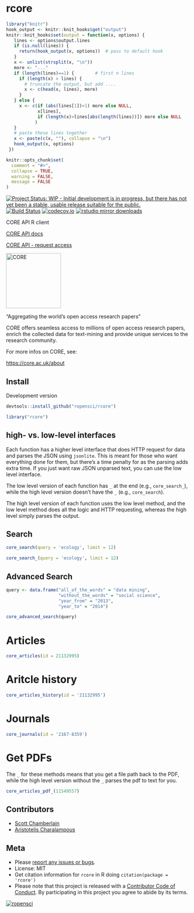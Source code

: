 rcore
=====

```r
library("knitr")
hook_output <- knitr::knit_hooks$get("output")
knitr::knit_hooks$set(output = function(x, options) {
   lines <- options$output.lines
   if (is.null(lines)) {
     return(hook_output(x, options))  # pass to default hook
   }
   x <- unlist(strsplit(x, "\n"))
   more <- "..."
   if (length(lines)==1) {        # first n lines
     if (length(x) > lines) {
       # truncate the output, but add ....
       x <- c(head(x, lines), more)
     }
   } else {
     x <- c(if (abs(lines[1])>1) more else NULL,
            x[lines],
            if (length(x)>lines[abs(length(lines))]) more else NULL
           )
   }
   # paste these lines together
   x <- paste(c(x, ""), collapse = "\n")
   hook_output(x, options)
 })

knitr::opts_chunk$set(
  comment = "#>",
  collapse = TRUE,
  warning = FALSE,
  message = FALSE
)
```

[![Project Status: WIP - Initial development is in progress, but there has not yet been a stable, usable release suitable for the public.](http://www.repostatus.org/badges/latest/wip.svg)](http://www.repostatus.org/#wip)
[![Build Status](https://travis-ci.org/ropensci/rcore.svg?branch=master)](https://travis-ci.org/ropensci/rcore)
[![codecov.io](https://codecov.io/github/ropensci/rcore/coverage.svg?branch=master)](https://codecov.io/github/ropensci/rcore?branch=master)
[![rstudio mirror downloads](https://cranlogs.r-pkg.org/badges/rcore)](https://github.com/metacran/cranlogs.app)


CORE API R client

[CORE API docs](https://core.ac.uk/docs/)

[CORE API - request access](https://core.ac.uk/api-keys/register)

<a href="https://core.ac.uk">
<img src="https://core.ac.uk/resources/corelogo_hires.png" width="150"
alt="CORE">
</a>

"Aggregating the world's open access research papers"

CORE offers seamless access to millions of open access research papers, enrich
the collected data for text-mining and provide unique services to the research
community.

For more infos on CORE, see:

[https://core.ac.uk/about](https://core.ac.uk/about)

## Install

Development version

```r
devtools::install_github("ropensci/rcore")
```

```r
library("rcore")
```

## high- vs. low-level interfaces

Each function has a higher level interface that does HTTP request for data and parses
the JSON using `jsonlite`. This is meant for those who want everything done for them,
but there's a time penalty for as the parsing adds extra time. If you just want raw JSON
unparsed text, you can use the low level interface.

The low level version of each function has `_` at the end (e.g., `core_search_`), while the
high level version doesn't have the `_` (e.g., `core_search`).

The high level version of each function uses the low level method, and the low level method
does all the logic and HTTP requesting, whereas the high level simply parses the output.

## Search

```r
core_search(query = 'ecology', limit = 12)
```

```r
core_search_(query = 'ecology', limit = 12)
```

## Advanced Search

```r
query <- data.frame("all_of_the_words" = "data mining",
                    "without_the_words" = "social science",
                    "year_from" = "2013",
                    "year_to" = "2014")

core_advanced_search(query)
```

# Articles

```r
core_articles(id = 21132995)
```

# Aritcle history

```r
core_articles_history(id = '21132995')
```

# Journals

```r
core_journals(id = '2167-8359')
```

# Get PDFs

The `_` for these methods means that you get a file path back to the PDF, while the
high level version without the `_` parses the pdf to text for you.

```r
core_articles_pdf_(11549557)
```

## Contributors

* [Scott Chamberlain](https://github.com/sckott)
* [Aristotelis Charalampous](https://github.com/aresxs91)

## Meta

* Please [report any issues or bugs](https://github.com/ropensci/rcore/issues).
* License: MIT
* Get citation information for `rcore` in R doing `citation(package = 'rcore')`
* Please note that this project is released with a [Contributor Code of Conduct](CONDUCT.md). By participating in this project you agree to abide by its terms.

[![ropensci](https://ropensci.org/public_images/github_footer.png)](https://ropensci.org)
